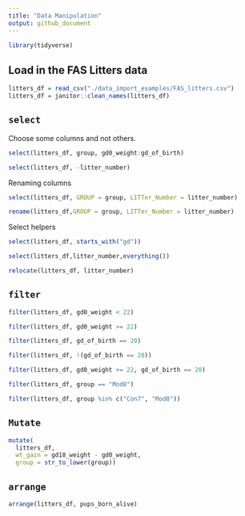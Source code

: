 ```yaml
---
title: "Data Manipulation"
output: github_document
---
```


```r
library(tidyverse)
```

## Load in the FAS Litters data

```r
litters_df = read_csv("./data_import_examples/FAS_litters.csv")
litters_df = janitor::clean_names(litters_df)
```

## `select`

Choose some columns and not others.

```r
select(litters_df, group, gd0_weight:gd_of_birth)
```

```r
select(litters_df, -litter_number)
```

Renaming columns

```r
select(litters_df, GROUP = group, LITTer_Number = litter_number)
```

```r
rename(litters_df,GROUP = group, LITTer_Number = litter_number)
```

Select helpers

```r
select(litters_df, starts_with("gd"))
```

```r
select(litters_df,litter_number,everything())
```

```r
relocate(litters_df, litter_number)
```

## `filter`

```r
filter(litters_df, gd0_weight < 22)
```

```r
filter(litters_df, gd0_weight >= 22)
```

```r
filter(litters_df, gd_of_birth == 20)
```

```r
filter(litters_df, !(gd_of_birth == 20))
```

```r
filter(litters_df, gd0_weight >= 22, gd_of_birth == 20)
```

```r
filter(litters_df, group == "Mod8")
```

```r
filter(litters_df, group %in% c("Con7", "Mod8"))
```

## `Mutate`

```r
mutate(
  litters_df, 
  wt_gain = gd18_weight - gd0_weight,
  group = str_to_lower(group))
```

## `arrange`

```r
arrange(litters_df, pups_born_alive)
```

